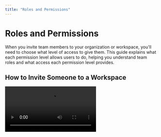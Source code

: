 ```yaml
---
title: "Roles and Permissions"
---
```



# Roles and Permissions

When you invite team members to your organization or workspace, you'll need to choose what level of access to give them. This guide explains what each permission level allows users to do, helping you understand team roles and what access each permission level provides.

## How to Invite Someone to a Workspace

<Video src="invitations.mp4" />

## Workspace Permission Levels

When inviting someone to a workspace, you can assign one of three permission levels:

| Permission | What They Can Do |
|------------|------------------|
| **Read** | View workflows, see execution results, but cannot make any changes |
| **Write** | Create and edit workflows, run workflows, manage environment variables |
| **Admin** | Everything Write can do, plus invite/remove users and manage workspace settings |

## What Each Permission Level Can Do

Here's a detailed breakdown of what users can do with each permission level:

### Read Permission
**Perfect for:** Stakeholders, observers, or team members who need visibility but shouldn't make changes

**What they can do:**
- View all workflows in the workspace
- See workflow execution results and logs
- Browse workflow configurations and settings
- View environment variables (but not edit them)

**What they cannot do:**
- Create, edit, or delete workflows
- Run or deploy workflows
- Change any workspace settings
- Invite other users

### Write Permission  
**Perfect for:** Developers, content creators, or team members actively working on automation

**What they can do:**
- Everything Read users can do, plus:
- Create, edit, and delete workflows
- Run and deploy workflows
- Add, edit, and delete workspace environment variables
- Use all available tools and integrations
- Collaborate in real-time on workflow editing

**What they cannot do:**
- Invite or remove users from the workspace
- Change workspace settings
- Delete the workspace

### Admin Permission
**Perfect for:** Team leads, project managers, or technical leads who need to manage the workspace

**What they can do:**
- Everything Write users can do, plus:
- Invite new users to the workspace with any permission level
- Remove users from the workspace
- Manage workspace settings and integrations
- Configure external tool connections
- Delete workflows created by other users

**What they cannot do:**
- Delete the workspace (only the workspace owner can do this)
- Remove the workspace owner from the workspace

---

## Workspace Owner vs Admin

Every workspace has one **Owner** (the person who created it) plus any number of **Admins**.

### Workspace Owner
- Has all Admin permissions
- Can delete the workspace
- Cannot be removed from the workspace
- Can transfer ownership to another user

### Workspace Admin  
- Can do everything except delete the workspace or remove the owner
- Can be removed from the workspace by the owner or other admins

---

## Common Scenarios

### Adding a New Developer to Your Team
1. **Organization level**: Invite them as an **Organization Member**
2. **Workspace level**: Give them **Write** permission so they can create and edit workflows

### Adding a Project Manager
1. **Organization level**: Invite them as an **Organization Member** 
2. **Workspace level**: Give them **Admin** permission so they can manage the team and see everything

### Adding a Stakeholder or Client
1. **Organization level**: Invite them as an **Organization Member**
2. **Workspace level**: Give them **Read** permission so they can see progress but not make changes

### Adding a Technical Lead
1. **Organization level**: Consider making them an **Organization Admin** if they need to manage billing or create workspaces
2. **Workspace level**: Give them **Admin** permission for full workspace management

---

## Environment Variables

Users can create two types of environment variables:

### Personal Environment Variables
- Only visible to the individual user
- Available in all workflows they run
- Managed in user settings

### Workspace Environment Variables
- **Read permission**: Can see variable names and values
- **Write/Admin permission**: Can add, edit, and delete variables
- Available to all workspace members
- If a personal variable has the same name as a workspace variable, the personal one takes priority

---

## Best Practices

### Start with Minimal Permissions
Give users the lowest permission level they need to do their job. You can always increase permissions later.

### Use Organization Structure Wisely
- Make trusted team leads **Organization Admins**
- Most team members should be **Organization Members**
- Reserve workspace **Admin** permissions for people who need to manage users

### Review Permissions Regularly
Periodically review who has access to what, especially when team members change roles or leave the company.

### Environment Variable Security
- Use personal environment variables for sensitive API keys
- Use workspace environment variables for shared configuration
- Regularly audit who has access to sensitive variables

---

## Organization Roles

When inviting someone to your organization, you can assign one of two roles:

### Organization Admin
**What they can do:**
- Invite and remove team members from the organization
- Create new workspaces
- Manage billing and subscription settings
- Access all workspaces within the organization

### Organization Member  
**What they can do:**
- Access workspaces they've been specifically invited to
- View the list of organization members
- Cannot invite new people or manage organization settings